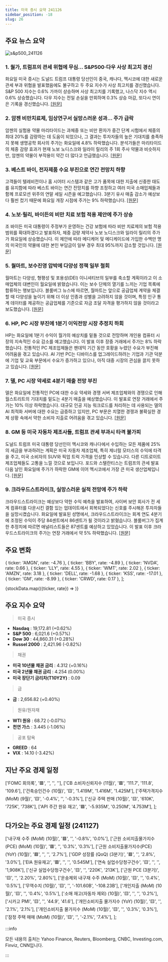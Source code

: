 ```yaml
---
title: 미국 증시 요약 241126
sidebar_position: -18
slug: 26
---
```


## 주요 뉴스 요약

![s&p500_241126](/map/241126.png)

### 1. **월가, 트럼프의 관세 위협에 무심... S&P500·다우 사상 최고치 경신**

화요일 미국 증시는 도널드 트럼프 대통령 당선인이 중국, 캐나다, 멕시코에 대한 새로운 관세 부과 위협을 발표했음에도 불구하고 두 주요 지수가 사상 최고치를 경신했습니다. S&P 500 지수는 0.6% 가까이 상승하며 사상 최고치를 기록했고, 나스닥 지수 역시 0.6% 상승했습니다. 다우 지수는 전일 손실을 만회하며 0.3% 상승 마감, 또다시 연이은 기록을 경신했습니다. [[원문]](https://finance.yahoo.com/news/live/stock-market-today-sp-500-dow-notch-fresh-records-as-wall-street-shrugs-off-trumps-tariff-threat-190707130.html)

### 2. **암젠 비만치료제, 임상연구서 실망스러운 성과... 주가 급락**

암젠의 실험용 약물 마리타이드는 과체중 또는 비만 환자가 중간 단계 시험에서 체중의 최대 20%를 감량하는 데 도움이 되었으나, 그 결과는 투자자들의 높은 기대치를 충족하지 못해 생명공학 회사의 주가는 화요일에 4.8% 하락했습니다. 분석가들은 마리타이드의 체중 감량 효과가 현재 노보 노디스크와 일라이 릴리의 주 1회 주사 약물과 비슷하지만, 암젠의 약물이 부작용이 약간 더 많다고 언급했습니다. [[원문]](https://www.reuters.com/business/healthcare-pharmaceuticals/amgen-drug-leads-up-20-weight-loss-trial-2024-11-26/)

### 3. **베스트 바이, 전자제품 수요 부진으로 연간 전망치 하향**

고객들이 텔레비전이나 홈 시어터 시스템과 같은 고가 품목에 대한 지출에 신중한 태도를 유지함에 따라 베스트 바이는 연간 전망치를 하향 조정하고 여러 미국 소매업체들과 함께 프로모션 위주의 연말 세일 시즌을 예고했습니다. 3분기 유사 매출 감소가 예상보다 훨씬 컸기 때문에 화요일 개장 시점에 주가는 9% 하락했습니다. [[원문]](https://www.reuters.com/business/retail-consumer/best-buy-cuts-annual-profit-sales-forecasts-tepid-holiday-demand-2024-11-26/)

### 4. **노보·릴리, 바이든의 비만 치료 보험 적용 제안에 주가 상승**

조 바이든 미국 대통령이 주정부가 운영하는 건강 보험에 따라 비만 치료제의 보험 적용 범위를 확대하겠다고 발표하자, 체중 감량 제약사 노보 노디스크와 일라이 릴리의 주가가 화요일에 상승했습니다. 이 제안에 따라 메디케어 및 메디케이드에 가입한 수백만 명의 미국인의 약물에 대한 본인 부담금이 일부 경우 최대 95%까지 감소할 것입니다. [[원문]](https://www.reuters.com/business/healthcare-pharmaceuticals/novo-nordisk-shares-rise-biden-proposes-obesity-care-coverage-2024-11-26/)

### 5. **월마트, 보수진영 압박에 다양성 정책 일부 철회**

월마트는 다양성, 형평성 및 포용성(DEI) 이니셔티브의 일부를 축소할 계획이라고 이 소매업체의 대변인이 월요일에 밝혔습니다. 이는 보수 단체의 열기를 느끼는 기업 목록에 합류하는 행보입니다. 블룸버그 뉴스에 따르면, 월마트는 앞으로 공급업체 계약을 체결할 때 다양성을 높이기 위해 더 이상 인종과 성별을 고려하지 않을 것이며, 특정 인구 통계 데이터를 제공하는 공급업체를 기준으로 자금 조달 자격을 평가하지 않을 것이라고 보도했습니다. [[원문]](https://www.reuters.com/business/retail-consumer/walmart-roll-back-some-diversity-policies-amid-pressure-conservatives-2024-11-26/)

### 6. **HP, PC 시장 부진에 1분기 이익전망 시장 추정치 하회**

HP는 화요일에 1분기 수익이 월가의 예상치를 밑돌 것으로 전망하며 개인용 컴퓨터 시장의 지속적인 수요 감소를 예고했습니다. 이 발표 이후 장중 거래에서 주가는 8% 하락했습니다. 전통적인 PC 제조업체들은 팬데믹 기간 동안 호황을 누렸던 수요가 부진해 어려움을 겪고 있습니다. AI 기반 PC는 디바이스를 업그레이드하려는 기업과 기관 덕분에 기업 및 교육 부문에서 수요가 증가하고 있으나, 아직 대중 시장의 관심을 끌지 못하고 있습니다. [[원문]](https://www.reuters.com/technology/hp-forecasts-q1-profit-below-estimates-sluggish-demand-pc-market-2024-11-26/)

### 7. **델, PC 시장 약세로 4분기 매출 전망 부진**

델은 화요일에 전통적인 PC에 대한 수요 약세와 경쟁 서버 제조업체와의 경쟁으로 인해 월스트리트의 기대치를 밑도는 4분기 매출을 예상했습니다. 이 발표로 연장 거래에서 주가는 10% 이상 하락했습니다. 대규모 인공 지능 워크로드를 처리하는 데 사용되는 델의 AI 최적화 서버에 대한 수요는 급증하고 있지만, PC 부문은 치열한 경쟁과 불확실한 경제 상황 속에서 약한 소비자 지출로 어려움을 겪고 있습니다. [[원문]](https://finance.yahoo.com/news/dells-third-quarter-revenue-misses-210846329.html)

### 8. **GM 등 미국 자동차 제조사들, 트럼프 관세 부과시 타격 불가피**

도널드 트럼프 미국 대통령 당선인이 멕시코와 캐나다에서 수입하는 모든 제품에 25%의 세금을 부과하려는 계획은 미국 자동차 제조업체, 특히 제너럴 모터스의 수익에 타격을 주고, 미국 소비자의 SUV와 픽업 트럭 가격을 인상할 수 있습니다. 다른 디트로이트 제조업체들도 고통을 느낄 것으로 보입니다. 포드와 스텔란티스는 트럼프의 관세 발표 다음 날인 화요일에 주가가 하락한 GM에 이어 멕시코에서 가장 큰 미국 생산업체입니다. [[원문]](https://www.reuters.com/business/autos-transportation/gm-other-us-automakers-would-take-big-hit-trump-tariffs-2024-11-26/)

### 9. **크라우드스트라이크, 실망스러운 실적 전망에 주가 하락**

크라우드스트라이크는 예상보다 약한 수익 예측을 발표하여, 사이버 보안 회사가 전 세계 컴퓨터를 다운시킨 결함 있는 업데이트에서 회복되었다는 신호를 주시해온 투자자들을 실망시켰습니다. 화요일에 발표된 성명에서, 크라우드스트라이크는 회계 연도 4분기에 조정된 수익이 주당 84센트에서 86센트가 될 것이라고 밝혔습니다. 블룸버그가 집계한 추정치에 따르면 애널리스트들은 87센트를 예상하고 있었습니다. 이 발표 이후 크라우드스트라이크의 주가는 연장 거래에서 약 5% 하락했습니다. [[원문]](https://www.bloomberg.com/news/articles/2024-11-26/crowdstrike-falls-after-issuing-disappointing-earnings-outlook?srnd=phx-technology)

## 주요 변화

  { ticker: 'AMGN', rate: -4.76 },
  { ticker: 'BBY', rate: -4.89 },
  { ticker: 'NVDA', rate: 0.66 },
  { ticker: 'LLY', rate: 4.55 },
  { ticker: 'WMT', rate: 2.02 },
  { ticker: 'AMZN', rate: 3.18 },
  { ticker: 'DELL', rate: -1.68 },
  { ticker: 'KSS', rate: -17.01 },
  { ticker: 'GM', rate: -8.99 },
  { ticker: 'CRWD', rate: 0.17 },
];

{stockData.map(({ticker, rate}) => <StockCardMini key={ticker} ticker={ticker} rate={rate}></StockCardMini>)}

## 주요 지수 요약

> 미국 증시

- **Nasdaq** : 19,172.81 (+0.62%)
- **S&P 500** : 6,021.6 (+0.57%)
- **Dow 30** : 44,860.31 (+0.28%)
- **Russel 2000** : 2,421.96 (-0.82%)

> 채권

- **미국 10년물 채권 금리** : 4.312 (+0.16%)
- **미국 2년물 채권 금리** : 4.254 (0.00%)
- **미국 장단기 금리차(T10Y2Y)** : 0.09

> 금

- **금** : 2,656.82 (+0.40%)

> 원유/원자재

- **WTI 원유** : 68.72 (-0.07%)
- **천연 가스** : 3.445 (-1.06%)

> 공포 탐욕

- **GREED** : 64
- **VIX** : 14.10 (-3.42%)

## 지난 주요 경제 일정

  ['FOMC 회의록', '🟥', '', '', ''],
  ['CB 소비자신뢰지수 (11월)', '🟥', '111.7', '111.8', '109.6'],
  ['건축승인건수 (10월)', '🟨', '1.419M', '1.416M', '1.425M'],
  ['주택가격지수 (MoM) (9월)', '🟨', '-0.4%', '', '-0.3%'],
  ['신규 주택 판매 (10월)', '🟨', '610K', '725K', '738K'],
  ['API 주간 원유 재고', '🟩', '-5.935M', '0.250M', '4.753M'],
];

<EconomicCalendar data={eventsData} />

## 다가오는 주요 경제 일정 (241127)

  ['내구재 수주 (MoM) (10월)', '🟥', '', '-0.8%', '0.0%'],
  ['근원 소비지출물가지수(PCE) (MoM) (10월)', '🟥', '', '0.3%', '0.3%'],
  ['근원 소비지출물가지수(PCE) (YoY) (10월)', '🟥', '', '', '2.7%'],
  ['GDP 성장률 (QoQ) (3분기)', '🟥', '', '2.8%', '3.0%'],
  ['EIA 원유재고', '🟥', '', '', '0.545M'],
  ['연속 실업수당청구건수', '🟨', '', '', '1,908K'],
  ['신규 실업수당청구건수', '🟨', '', '220K', '213K'],
  ['근원 PCE (3분기)', '🟨', '', '2.20%', '2.80%'],
  ['운송제외 내구재 수주 (MoM) (10월)', '🟨', '', '0.4%', '0.5%'],
  ['무역수지 (10월)', '🟨', '', '-101.60B', '-108.23B'],
  ['개인지출 (MoM) (10월)', '🟨', '', '0.4%', '0.5%'],
  ['소매 재고(자동차 제외) (10월)', '🟨', '', '', '0.2%'],
  ['시카고 PMI', '🟨', '', '44.9', '41.6'],
  ['개인소비지출 물가지수 (YoY) (10월)', '🟨', '', '2.1%', '2.1%'],
  ['개인소비지출 물가지수 (MoM) (10월)', '🟨', '', '0.3%', '0.3%'],
  ['잠정 주택 매매 (MoM) (10월)', '🟨', '', '-2.1%', '7.4%'],
];

<EconomicCalendar data={nextEventsData} />

:::info

모든 내용의 출처는 Yahoo Finance, Reuters, Bloomberg, CNBC, Investing.com, Finviz, CNN입니다.

:::

